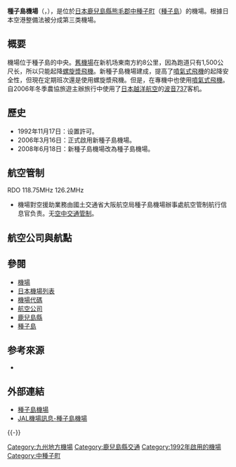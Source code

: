 {{Infobox airport
| name         = 種子島機場<br /><small>Tanegashima Airport</small>
| nativename   = {{lang|ja|種子島空港}}
| photo        = Tanenewair.jpg
| photosize    = 250px
| caption      = 
| IATA         = TNE
| ICAO         = RJFG
| type         = 民用
| operator     = {{Link-ja|鹿兒島縣廳|鹿児島県庁}}
| city-served  = [[中種子町|中種子町]]
| location     = {{JPN}}[[鹿兒島縣|鹿兒島縣]][[熊毛郡_(鹿兒島縣)|熊毛郡]][[中種子町|中種子町]]
| opened       = {{start date|2006|03|16}}
| closed       = <!-- {{end date|YYYY|MM|DD}} -->
| elevation-m  = 234
| metric-elev  = yes
| coordinates  = {{Coord|30|36|18|N|130|59|30|E|type:airport_region:JP|display=inline,title}}
| latd  =  30 | latm  = 36 | lats  = 18 | latNS  = N
| longd = 130 | longm = 59 | longs = 30 | longEW = E
| website                = 
| pushpin_map            = Japan
| pushpin_mapsize        = 250
| pushpin_map_caption    = 機場在日本的位置
| pushpin_label          = TNE/RJFG
| pushpin_label_position = left
| r1-number    = 13/31
| r1-length-m  = 2,000
| r1-surface   = 瀝青
| metric-rwy   = yes
| stat-year    = 2014
| stat1-header = 客運量
| stat1-data   = 77,830 人次
| stat2-header = 貨運量
| stat2-data   = 158 公噸
| stat3-header = 起降架次
| stat3-data   = 1,822 架次
}}
{{japanese|japanese=種子島空港|kana=たねがしま くうこう|romaji=Tanegashima kūkō}}
{{Portal box|日本|航空}}

'''種子島機場'''（{{jpn|j=種子島空港|hg=たねがしまくうこう|rm=Tanegashima kūkō|f=y}}，{{airport codes|TNE|RJFG}}），是位於[[日本|日本]][[鹿兒島縣|鹿兒島縣]][[熊毛郡_(鹿兒島縣)|熊毛郡]][[中種子町|中種子町]]（[[種子島|種子島]]）的機場。根據日本空港整備法被分成第三类機場。

== 概要 ==
機場位于種子島的中央。[[種子島機場_(初代)|舊機場]]在新机场東南方約8公里，因為跑道只有1,500公尺长，所以只能起降[[螺旋漿飛機|螺旋漿飛機]]。新種子島機場建成，提高了[[噴氣式飛機|噴氣式飛機]]的起降安全性，但現在定期班次還是使用螺旋漿飛機。但是，在專機中也使用[[噴氣式飛機|噴氣式飛機]]。自2006年冬季農協旅遊主辦旅行中使用了[[日本越洋航空|日本越洋航空]]的[[波音737|波音737]]客机。

== 歷史 ==
* 1992年11月17日：设置許可。
* 2006年3月16日：正式啟用新種子島機場。
* 2008年6月18日：新種子島機場改為種子島機場。

== 航空管制 ==
RDO 118.75MHz 126.2MHz
* 機場對空援助業務由國土交通省大阪航空局種子島機場辦事處航空管制航行信息官负责。无[[空中交通管制|空中交通管制]]。

== 航空公司與航點 ==
{{Airport-dest-list
| {{nowrap|{{flagicon|JPN}} [[日本空中通勤|日本空中通勤]]（JC）}} | [[鹿兒島機場|鹿兒島]]<br>'''季節性'''：[[大阪國際機場|大阪/伊丹]]
}}

== 參閱 ==
* [[機場|機場]]
* [[日本機場列表|日本機場列表]]
* [[機場代碼|機場代碼]]
* [[航空公司|航空公司]]
* [[鹿兒島縣|鹿兒島縣]]
* [[種子島|種子島]]

== 参考來源 ==
<div class="references-small">
<references />
</div>
* {{Cite web|publisher=国土交通省航空局航空ネットワーク企画課 |title=暦年・年度別空港管理状況調書 |date= |url=http://www.mlit.go.jp/common/001101030.pdf |accessdate=2015-10-03 |deadurl=yes |archiveurl=https://web.archive.org/web/20150923142025/http://www.mlit.go.jp/common/001101030.pdf |archivedate=2015-09-23 }}

== 外部連結 ==
* [http://www.pref.kagoshima.jp/ah09/infra/port/kuko/tanegashima-.html 種子島機場] {{Wayback|url=http://www.pref.kagoshima.jp/ah09/infra/port/kuko/tanegashima-.html |date=20150926153921 }}{{ja}}
* [http://www.jal.co.jp/dom/airport/japan/tne/tne_00.html JAL機場訊息-種子島機場] {{Wayback|url=http://www.jal.co.jp/dom/airport/japan/tne/tne_00.html |date=20090120133040 }}{{ja}}
{{-}}
{{日本機場}}

[[Category:九州地方機場|Category:九州地方機場]]
[[Category:鹿兒島縣交通|Category:鹿兒島縣交通]]
[[Category:1992年啟用的機場|Category:1992年啟用的機場]]
[[Category:中種子町|Category:中種子町]]